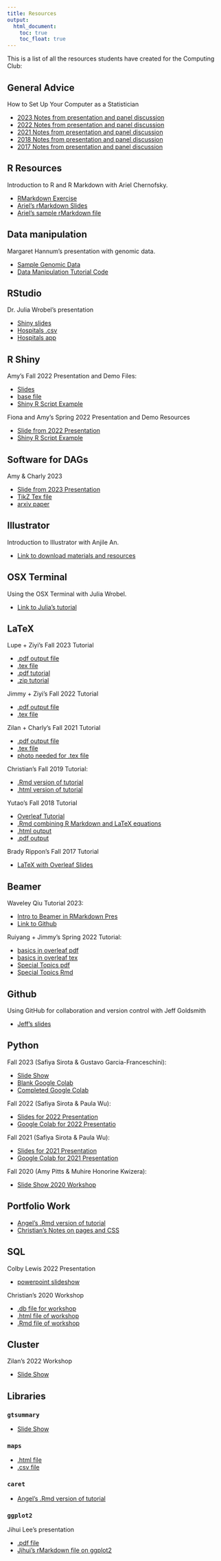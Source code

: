 ```yaml
---
title: Resources
output:
  html_document:
    toc: true
    toc_float: true
---
```


This is a list of all the resources students have created for the Computing Club:


## General Advice

How to Set Up Your Computer as a Statistician

* [2023 Notes from presentation and panel discussion](resources_files/meeting_sept23.docx)
* [2022 Notes from presentation and panel discussion](resources_files/meeting_sept20.docx)
* [2021 Notes from presentation and panel discussion](resources_files/computing_club_minutes_20212109.pdf)
* [2018 Notes from presentation and panel discussion](resources_files/Computing_Club Minutes_September_2018.pdf)
* [2017 Notes from presentation and panel discussion](resources_files/computer_091117.pdf)

## R Resources

Introduction to R and R Markdown with Ariel Chernofsky.

* [RMarkdown Exercise](resources_files/RMD_Exercise.pdf)
* [Ariel's rMarkdown Slides](resources_files/RMD_slides.pdf)
* [Ariel's sample rMarkdown file](resources_files/SampleRMD.rmd)

## Data manipulation

Margaret Hannum's presentation with genomic data.

* [Sample Genomic Data](resources_files/Manipulation_Data.zip)
* [Data Manipulation Tutorial Code](resources_files/cbcc_100917.R)

## RStudio

Dr. Julia Wrobel's presentation

* [Shiny slides](resources_files/shinySlides.html)
* [Hospitals .csv](resources_files/Hospital.csv)
* [Hospitals app](resources_files/hospitalApp.zip)

## R Shiny 

Amy's Fall 2022 Presentation and Demo Files:

* [Slides](resources_files/shiny_pres/cc_pres_nov_2022.pdf)
* [base file](resources_files/shiny_pres/shiny_base_nov2022.R)
* [Shiny R Script Example](resources_files/shiny_pres/shiny_example.R)

Fiona and Amy's Spring 2022 Presentation and Demo Resources 

* [Slide from 2022 Presentation](resources_files/shiny_pres/cc_shiny_pres.pdf)
* [Shiny R Script Example](resources_files/shiny_pres/shiny_example.R)

## Software for DAGs

Amy & Charly 2023

* [Slide from 2023 Presentation](resources_files/DAG_pres.html)
* [TikZ Tex file](resources_files/dag_tex.tex)
* [arxiv paper](https://arxiv.org/pdf/2305.12006.pdf)


## Illustrator

Introduction to Illustrator with Anjile An. 

* [Link to download materials and resources](http://tinyurl.com/k8ya4gk)

## OSX Terminal

Using the OSX Terminal with Julia Wrobel. 

* [Link to Julia's tutorial](http://juliawrobel.com/tutorials/osx_terminal.html)

## LaTeX

Lupe + Ziyi's Fall 2023 Tutorial

* [.pdf output file](resources_files/latex/intro_to_latex.pdf)
* [.tex file](resources_files/latex/intro_to_latex_lupe.tex)
* [.pdf tutorial](resources_files/latex/LateX_Cheat_Sheet.pdf)
* [.zip tutorial](resources_files/latex/LateX_Cheat_Sheet.zip)


Jimmy + Ziyi's Fall 2022 Tutorial

* [.pdf output file](resources_files/jimmy_pres/intro2latex.pdf)
* [.tex file](resources_files/jimmy_pres/intro2latex.tex)

Zilan + Charly's Fall 2021 Tutorial

* [.pdf output file](resources_files/introduction_to_latex_2021_zilan/Introduction_to_LaTex.pdf)
* [.tex file](resources_files/introduction_to_latex_2021_zilan/main.tex)
* [photo needed for .tex file](resources_files/introduction_to_latex_2021_zilan/cu.jpg)

Christian's Fall 2019 Tutorial:

- [.Rmd version of tutorial](resources_files/latex-presentation.Rmd)
- [.html version of tutorial](resources_files/latex-presentation.html)

Yutao's Fall 2018 Tutorial

* [Overleaf Tutorial](https://v2.overleaf.com/read/fdxyszqvstzn)
* [.Rmd combining R Markdown and LaTeX equations](resources_files/computing-club-tutorial-latex.Rmd)
* [.html output](resources_files/computing-club-tutorial-latex.html)
* [.pdf output](resources_files/computing-club-tutorial-latex.pdf)

Brady Rippon's Fall 2017 Tutorial

* [LaTeX with Overleaf Slides](resources_files/latex_101617.pdf)

## Beamer 

Waveley Qiu Tutorial 2023:

* [Intro to Beamer in RMarkdown Pres](resources_files/intro_to_beamer.pdf)
* [Link to Github](https://github.com/waveley/intro_to_beamer)

Ruiyang + Jimmy's Spring 2022 Tutorial: 

* [basics in overleaf pdf](resources_files/beamer/beamer_basics_overleaf.pdf)
* [basics in overleaf tex](https://www.overleaf.com/read/dkbknhgfgfxy)
* [Special Topics pdf](resources_files/beamer/beamerSpecialTopics.pdf)
* [Special Topics Rmd](resources_files/beamer/beamerSpecialTopics.Rmd)

## Github

Using GitHub for collaboration and version control with Jeff Goldsmith

* [Jeff's slides](http://p8105.com/git.html)

## Python

Fall 2023 (Safiya Sirota & Gustavo Garcia-Franceschini):

* [Slide  Show](resources_files/Python Presentation 2023.pdf)
* [Blank Google Colab](https://colab.research.google.com/drive/1g4343nOLPo1p9MpvOEAnPM426lXDblph#scrollTo=xiZIneWtEdYs)
* [Completed Google Colab](https://colab.research.google.com/drive/1tvqgGZG3k6I9R9THvQFl6R5JuYafWELX)

Fall 2022 (Safiya Sirota & Paula Wu):

* [Slides for 2022 Presentation](resources_files/Safiya_Python_Presentation_2022.pdf)
* [Google Colab for 2022 Presentatio](https://colab.research.google.com/drive/1II3LWtEW1wnlFFFYMCWq6gAHxY8ngMYS?usp=sharing)

Fall 2021 (Safiya Sirota & Paula Wu):

* [Slides for 2021 Presentation](resources_files/Python_Pres_fall_2021.pdf)
* [Google Colab for 2021 Presentation](https://colab.research.google.com/drive/1aZnKgFJRLZtT37AS8fM4yeOd_YbH9TuI?usp=sharing)

Fall 2020 (Amy Pitts & Muhire Honorine Kwizera):

* [Slide Show 2020 Workshop](resources_files/Python_tutorial_2020_amy.pdf)


## Portfolio Work

* [Angel's .Rmd version of tutorial](resources_files/_site.yml)
* [Christian's Notes on pages and CSS](resources_files/website-presentation.html)

## SQL

Colby Lewis 2022 Presentation 

* [ powerpoint slideshow](resources_files/SQL_for_Tidyverse_Pros.pptx)

Christian's 2020 Workshop

* [.db file for workshop](resources_files/sql-workshop.db)
* [.html file of workshop](resources_files/sql-workshop.html)
* [.Rmd file of workshop](resources_files/sql-workshop.Rmd)


## Cluster 

Zilan's 2022 Workshop 

* [Slide Show](resources_files/Intro_to_cluster.pdf)

## Libraries

### `gtsummary`

* [Slide Show](http://www.danieldsjoberg.com/gtsummary-Columbia-Computing-Club/#1)

### `maps`

* [.html file](resources_files/maps_tutorial.html)
* [.csv file](resources_files/provinces_italy.csv)

### `caret`

* [Angel's .Rmd version of tutorial](resources_files/caret_tutorial_computingclub.Rmd)

### `ggplot2`

Jihui Lee's presentation

* [.pdf file](resources_files/ggplot2.pdf)
* [Jihui's rMarkdown file on ggplot2](resources_files/ggplot2.rmd)


